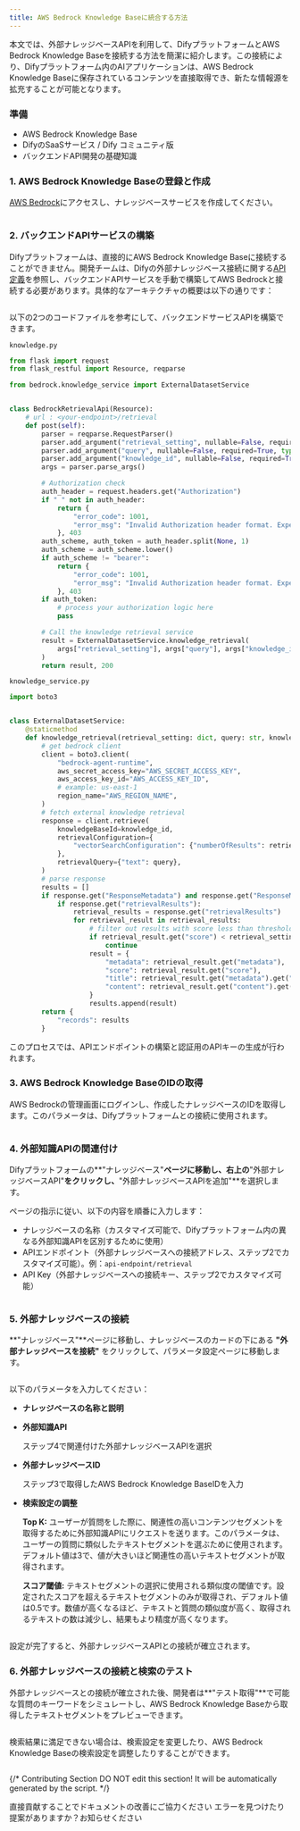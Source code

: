 ```yaml
---
title: AWS Bedrock Knowledge Baseに統合する方法
---
```



本文では、外部ナレッジベースAPIを利用して、DifyプラットフォームとAWS Bedrock Knowledge Baseを接続する方法を簡潔に紹介します。この接続により、Difyプラットフォーム内のAIアプリケーションは、AWS Bedrock Knowledge Baseに保存されているコンテンツを直接取得でき、新たな情報源を拡充することが可能となります。

### 準備

* AWS Bedrock Knowledge Base
* DifyのSaaSサービス / Dify コミュニティ版
* バックエンドAPI開発の基礎知識

### 1. AWS Bedrock Knowledge Baseの登録と作成

[AWS Bedrock](https://aws.amazon.com/bedrock/)にアクセスし、ナレッジベースサービスを作成してください。

<img
src="https://assets-docs.dify.ai/dify-enterprise-mintlify/jp/learn-more/use-cases/1bf24647a5ffeba4accecd1052011980.png"
className="mx-auto"
alt=""
/>

### 2. バックエンドAPIサービスの構築

Difyプラットフォームは、直接的にAWS Bedrock Knowledge Baseに接続することができません。開発チームは、Difyの外部ナレッジベース接続に関する[API定義](/ja-jp/guides/knowledge-base/api-documentation/external-knowledge-api-documentation)を参照し、バックエンドAPIサービスを手動で構築してAWS Bedrockと接続する必要があります。具体的なアーキテクチャの概要は以下の通りです：

<img
src="https://assets-docs.dify.ai/dify-enterprise-mintlify/jp/learn-more/use-cases/c57ce0a77ee668268f53e91497bd5c2b.png"
className="mx-auto"
alt=""
/>

以下の2つのコードファイルを参考にして、バックエンドサービスAPIを構築できます。

`knowledge.py`

```python
from flask import request
from flask_restful import Resource, reqparse

from bedrock.knowledge_service import ExternalDatasetService


class BedrockRetrievalApi(Resource):
    # url : <your-endpoint>/retrieval
    def post(self):
        parser = reqparse.RequestParser()
        parser.add_argument("retrieval_setting", nullable=False, required=True, type=dict, location="json")
        parser.add_argument("query", nullable=False, required=True, type=str,)
        parser.add_argument("knowledge_id", nullable=False, required=True, type=str)
        args = parser.parse_args()

        # Authorization check
        auth_header = request.headers.get("Authorization")
        if " " not in auth_header:
            return {
                "error_code": 1001,
                "error_msg": "Invalid Authorization header format. Expected 'Bearer <api-key>' format."
            }, 403
        auth_scheme, auth_token = auth_header.split(None, 1)
        auth_scheme = auth_scheme.lower()
        if auth_scheme != "bearer":
            return {
                "error_code": 1001,
                "error_msg": "Invalid Authorization header format. Expected 'Bearer <api-key>' format."
            }, 403
        if auth_token:
            # process your authorization logic here
            pass

        # Call the knowledge retrieval service
        result = ExternalDatasetService.knowledge_retrieval(
            args["retrieval_setting"], args["query"], args["knowledge_id"]
        )
        return result, 200
```

`knowledge_service.py`

```python
import boto3


class ExternalDatasetService:
    @staticmethod
    def knowledge_retrieval(retrieval_setting: dict, query: str, knowledge_id: str):
        # get bedrock client
        client = boto3.client(
            "bedrock-agent-runtime",
            aws_secret_access_key="AWS_SECRET_ACCESS_KEY",
            aws_access_key_id="AWS_ACCESS_KEY_ID",
            # example: us-east-1
            region_name="AWS_REGION_NAME",
        )
        # fetch external knowledge retrieval
        response = client.retrieve(
            knowledgeBaseId=knowledge_id,
            retrievalConfiguration={
                "vectorSearchConfiguration": {"numberOfResults": retrieval_setting.get("top_k"), "overrideSearchType": "HYBRID"}
            },
            retrievalQuery={"text": query},
        )
        # parse response
        results = []
        if response.get("ResponseMetadata") and response.get("ResponseMetadata").get("HTTPStatusCode") == 200:
            if response.get("retrievalResults"):
                retrieval_results = response.get("retrievalResults")
                for retrieval_result in retrieval_results:
                    # filter out results with score less than threshold
                    if retrieval_result.get("score") < retrieval_setting.get("score_threshold", .0):
                        continue
                    result = {
                        "metadata": retrieval_result.get("metadata"),
                        "score": retrieval_result.get("score"),
                        "title": retrieval_result.get("metadata").get("x-amz-bedrock-kb-source-uri"),
                        "content": retrieval_result.get("content").get("text"),
                    }
                    results.append(result)
        return {
            "records": results
        }
```

このプロセスでは、APIエンドポイントの構築と認証用のAPIキーの生成が行われます。

### 3. AWS Bedrock Knowledge BaseのIDの取得

AWS Bedrockの管理画面にログインし、作成したナレッジベースのIDを取得します。このパラメータは、Difyプラットフォームとの接続に使用されます。

<img
src="https://assets-docs.dify.ai/dify-enterprise-mintlify/jp/learn-more/use-cases/03fd7e383daf419765bbfd05c3742923.png"
className="mx-auto"
alt=""
/>

### 4. 外部知識APIの関連付け

Difyプラットフォームの**"ナレッジベース"**ページに移動し、右上の**"外部ナレッジベースAPI"**をクリックし、**"外部ナレッジベースAPIを追加"**を選択します。

ページの指示に従い、以下の内容を順番に入力します：

- ナレッジベースの名称（カスタマイズ可能で、Difyプラットフォーム内の異なる外部知識APIを区別するために使用）
- APIエンドポイント（外部ナレッジベースへの接続アドレス、ステップ2でカスタマイズ可能）。例：`api-endpoint/retrieval`
- API Key（外部ナレッジベースへの接続キー、ステップ2でカスタマイズ可能）

<img
src="https://assets-docs.dify.ai/dify-enterprise-mintlify/jp/learn-more/use-cases/4f2ce69f8c59e788beb91303c68db571.png"
className="mx-auto"
alt=""
/>

### 5. 外部ナレッジベースの接続

**"ナレッジベース"**ページに移動し、ナレッジベースのカードの下にある **"外部ナレッジベースを接続"** をクリックして、パラメータ設定ページに移動します。

<img
src="https://assets-docs.dify.ai/dify-enterprise-mintlify/jp/learn-more/use-cases/c3c30c7ed923ee1d7986e92bb35186c6.png"
className="mx-auto"
alt=""
/>

以下のパラメータを入力してください：

* **ナレッジベースの名称と説明**
* **外部知識API**

  ステップ4で関連付けた外部ナレッジベースAPIを選択

* **外部ナレッジベースID**

  ステップ3で取得したAWS Bedrock Knowledge BaseIDを入力

* **検索設定の調整**

  **Top K:** ユーザーが質問をした際に、関連性の高いコンテンツセグメントを取得するために外部知識APIにリクエストを送ります。このパラメータは、ユーザーの質問に類似したテキストセグメントを選ぶために使用されます。デフォルト値は3で、値が大きいほど関連性の高いテキストセグメントが取得されます。

  **スコア閾値:** テキストセグメントの選択に使用される類似度の閾値です。設定されたスコアを超えるテキストセグメントのみが取得され、デフォルト値は0.5です。数値が高くなるほど、テキストと質問の類似度が高く、取得されるテキストの数は減少し、結果もより精度が高くなります。

<img
src="https://assets-docs.dify.ai/dify-enterprise-mintlify/jp/learn-more/use-cases/58c324c08c1c5fc23ab31e04967ae449.png"
className="mx-auto"
alt=""
/>

設定が完了すると、外部ナレッジベースAPIとの接続が確立されます。

### 6. 外部ナレッジベースの接続と検索のテスト

外部ナレッジベースとの接続が確立された後、開発者は**"テスト取得"**で可能な質問のキーワードをシミュレートし、AWS Bedrock Knowledge Baseから取得したテキストセグメントをプレビューできます。

<img
src="https://assets-docs.dify.ai/dify-enterprise-mintlify/jp/learn-more/use-cases/fbc64f060f9fda83847428439b07c247.png"
className="mx-auto"
alt=""
/>

検索結果に満足できない場合は、検索設定を変更したり、AWS Bedrock Knowledge Baseの検索設定を調整したりすることができます。

<img
src="https://assets-docs.dify.ai/dify-enterprise-mintlify/jp/learn-more/use-cases/0984a89e4cf2a1150ec3160da14c656e.png"
className="mx-auto"
alt=""
/>

{/*
Contributing Section
DO NOT edit this section!
It will be automatically generated by the script.
*/}

<CardGroup cols="2">
    <Card
        title="このページを編集する"
        icon="pen-to-square"
        href="https://github.com/langgenius/dify-docs-mintlify/edit/main/ja-jp/learn-more/use-cases/how-to-connect-aws-bedrock.mdx"
    >
        直接貢献することでドキュメントの改善にご協力ください
    </Card>
    <Card
        title="問題を報告する"
        icon="github"
        href="https://github.com/langgenius/dify-docs-mintlify/issues/new?title=ドキュメントの問題%3A%20o-connect-aws-bedr&body=%23%23%20問題の説明%0A%3C%21--%20発見した問題について簡単に説明してください%20--%3E%0A%0A%23%23%20ページリンク%0Ahttps%3A%2F%2Fgithub.com%2Flanggenius%2Fdify-docs-mintlify%2Fblob%2Fmain%2Fja-jp/learn-more/use-cases%2Fhow-to-connect-aws-bedrock.mdx%0A%0A%23%23%20提案される変更%0A%3C%21--%20特定の変更案がある場合は、ここで説明してください%20--%3E%0A%0A%3C%21--%20ドキュメントの品質向上にご協力いただきありがとうございます！%20--%3E"
    >
        エラーを見つけたり提案がありますか？お知らせください
    </Card>
</CardGroup>
